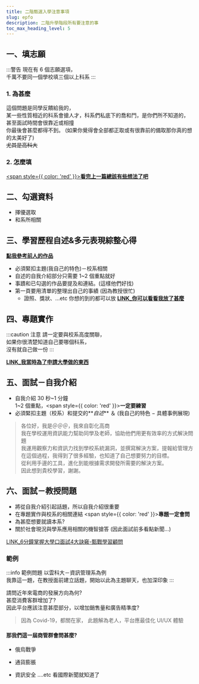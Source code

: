 ---
title: 二階甄選入學注意事項
slug: epfo
description: 二階升學階段所有要注意的事
toc_max_heading_level: 5
---


## 一、填志願

:::警告
現在有 6 個志願選項，  
千萬不要同一個學校填三個以上科系
:::

### 1. 為甚麼

這個問題是同學反饋給我的，  
某一些性質相近的科系會搶人才，科系們私底下的喬和鬥，是你們所不知道的，  
甚至面試時間會很靠近或相撞  
你最後會甚麼都得不到。
(如果你覺得會全部都正取或有很靠前的備取那你真的想的太美好了)  
~~尤其是高科大~~

### 2. 怎麼填

[<span style={{ color: 'red' }}><b>看完上一篇總該有些想法了吧</b></span>](/chsc/life)

## 二、勾選資料

- 擇優選取
- 和系所相關

## 三、學習歷程⾃述&多元表現綜整心得

[**點我參考前人的作品**](/chsc/docu)

- 必須緊扣主題(我⾃⼰的特⾊)－校系相關
- 自述的自我介紹部分只需要 1~2 個重點就好
- 事蹟和已勾選的作品要提及和連結。(這樣他們好找)
- 第一頁要用清單的整理出自己的事績 (因為教授很忙)
  - 證照、獎狀、...etc 你想的到的都可以放 **[LINK\_你可以看看我放了甚麼](/chsc/docu#名琮的備審資料)**

## 四、專題實作

:::caution 注意
請一定要與校系高度關聯，  
如果你很清楚知道自己要哪個科系，  
沒有就自己做一份
:::

[**LINK\_我當時為了申請大學做的東西**](https://drive.google.com/file/d/1fcmFIr66gccHLxfSU9QI9PLfvYG6Lnw1/view?usp=share_link)

## 五、⾯試－自我介紹

- ⾃我介紹 30 秒~1 分鐘  
  1~2 個重點，<span style={{ color: 'red' }}><b>一定要練習</b></span>
- 必須緊扣主題（校系）和提交的**_自述_** ＆
  (我⾃⼰的特⾊ − 具體事例展現)

> 各位好，我是＠＠＠，我來⾃彰化⾼商  
> 我在學校運⽤資訊能⼒幫助同學及⽼師，協助他們⽤更有效率的⽅式解決問題  
> 我運⽤觀察⼒和資訊⼒找到學校系統漏洞，並撰寫解決⽅案，提報給管理⽅  
> 在這個過程，我得到了很多經驗，也知道了⾃⼰想要努⼒的⽬標。  
> 從利⽤⼿邊的⼯具，進化到能根據需求開發所需要的解決⽅案。  
> 因此想到貴校學習，謝謝。

## 六、面試－教授問題

- 將從⾃我介紹引起話題，所以⾃我介紹很重要
- 在專題實作與校系的相關連結 <span style={{ color: 'red' }}><b>專題一定會問</b></span>
- 為甚麼想要就讀本系?
- 關於社會現況與學系應⽤相關的機智搶答
  (因此⾯試前多看點新聞…)

[LINK_6分鐘掌握大學口面試4大訣竅-甄戰學習顧問](https://www.youtube.com/watch?v=4Zx-1suGrcw)

### 範例

:::info 範例問題
以雲科大－資訊管理系為例  
我靠這一題，在教授面前建立話題，開始以此為主題聊天，也加深印象
:::

請問近年來電商的發展方向為何?  
甚麼消費客群增加了?  
因此平台應該注意甚麼部分，以增加銷售量和廣告精準度?

> 因為 Covid-19，都關在家，
> 此題解為老人，平台應最佳化 UI/UX 體驗



#### 那我們這一屆商管群會問甚麼?

- 俄烏戰爭

* 通貨膨脹

- 資訊安全
  ....etc 看國際新聞就知道了
